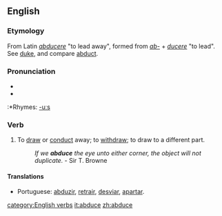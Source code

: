 ==English==

===Etymology===
From Latin ''[[abducere]]'' "to lead away", formed from ''[[ab-]]'' + ''[[ducere]]'' "to lead". See [[duke]], and compare [[abduct]].

===Pronunciation===
*{{IPA|/æbˈdus/}}
*{{SAMPA|/{b"dus/}}
:*Rhymes: [[Rhymes:English:-uːs|-uːs]]

===Verb===
{{en-verb|abduc|ing}}

# {{transitive}} {{obsolete}} To [[draw away|draw]] or [[conduct]] away; to [[withdraw]]; to draw to a different part. 
#: ''If we '''abduce''' the eye unto either corner, the object will not duplicate.'' - Sir T. Browne

====Translations====
{{top}}
* Portuguese: [[abduzir]], [[retrair]], [[desviar]], [[apartar]].
{{bottom}}
[[category:English verbs]]
[[it:abduce]]
[[zh:abduce]]
